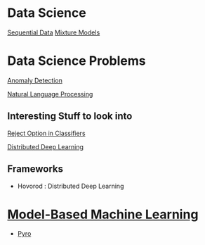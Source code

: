 = Data Science =

[[Sequential Data]]
[[Mixture Models]]


= Data Science Problems = 

[[Anomaly Detection]]

[[Natural Language Processing]]

== Interesting Stuff to look into ==
[[Reject Option in Classifiers]]

[[Distributed Deep Learning]]

== Frameworks ==
* Hovorod : Distributed Deep Learning

= [[Model-Based Machine Learning ]]=

* [[Pyro]]

